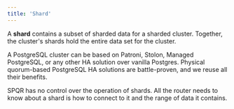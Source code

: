 ```yaml
---
title: 'Shard'
---
```


A **shard** contains a subset of sharded data for a sharded cluster. Together, the cluster's shards hold the entire data set for the cluster.

A PostgreSQL cluster can be based on Patroni, Stolon, Managed PostgreSQL, or any other HA solution over vanilla Postgres. Physical quorum-based PostgreSQL HA solutions are battle-proven, and we reuse all their benefits.

SPQR has no control over the operation of shards. All the router needs to know about a shard is how to connect to it and the range of data it contains.
